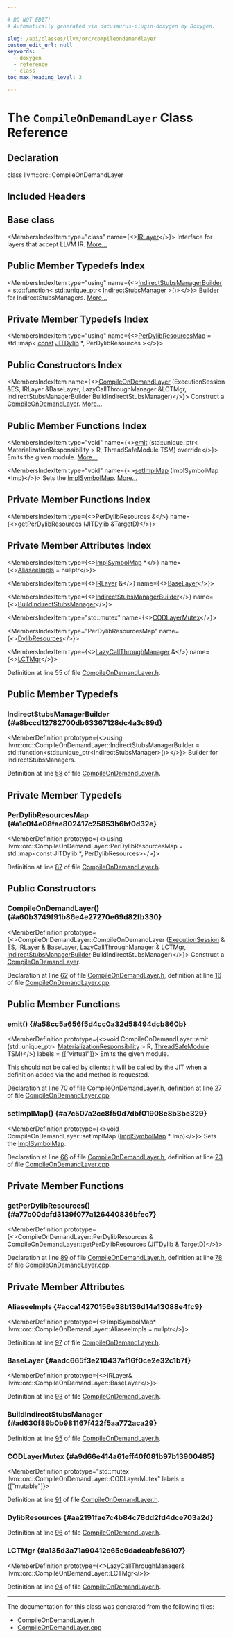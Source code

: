 ```yaml
---

# DO NOT EDIT!
# Automatically generated via docusaurus-plugin-doxygen by Doxygen.

slug: /api/classes/llvm/orc/compileondemandlayer
custom_edit_url: null
keywords:
  - doxygen
  - reference
  - class
toc_max_heading_level: 3

---
```





# The `CompileOnDemandLayer` Class Reference

<DoxygenPage pluginConfig={pluginConfig}>



## Declaration

<CodeBlock>class llvm::orc::CompileOnDemandLayer</CodeBlock>

## Included Headers

<IncludesList>
<IncludesListItem
  filePath="llvm/ExecutionEngine/Orc/CompileOnDemandLayer.h"
  permalink="/docs/api/files/include/include/llvm/include/llvm/executionengine/include/llvm/executionengine/orc/compileondemandlayer-h"
  isLocal="true" />
</IncludesList>

## Base class

<MembersIndex>

<MembersIndexItem
  type="class"
  name={<><a href="/docs/api/classes/llvm/orc/irlayer">IRLayer</a></>}>
Interface for layers that accept LLVM IR. <a href="/docs/api/classes/llvm/orc/irlayer/#details">More...</a>
</MembersIndexItem>

</MembersIndex>

## Public Member Typedefs Index

<MembersIndex>

<MembersIndexItem
  type="using"
  name={<><a href="#a8bccd12782700db63367128dc4a3c89d">IndirectStubsManagerBuilder</a> = std::function&lt; std::unique&#95;ptr&lt; <a href="/docs/api/classes/llvm/orc/indirectstubsmanager">IndirectStubsManager</a> &gt;()&gt;</>}>
Builder for IndirectStubsManagers. <a href="#a8bccd12782700db63367128dc4a3c89d">More...</a>
</MembersIndexItem>

</MembersIndex>

## Private Member Typedefs Index

<MembersIndex>

<MembersIndexItem
  type="using"
  name={<><a href="#a1c0f4e08fae802417c25853b6bf0d32e">PerDylibResourcesMap</a> = std::map&lt; <a href="/docs/api/files/lib/lib/target/lib/target/aarch64/aarch64promoteconstant-cpp/#a90f8350fecae261c25be85d38b451bff">const</a> <a href="/docs/api/classes/llvm/orc/jitdylib">JITDylib</a> &#42;, PerDylibResources &gt;</>}>
</MembersIndexItem>

</MembersIndex>

## Public Constructors Index

<MembersIndex>

<MembersIndexItem
  name={<><a href="#a60b3749f91b86e4e27270e69d82fb330">CompileOnDemandLayer</a> (ExecutionSession &amp;ES, IRLayer &amp;BaseLayer, LazyCallThroughManager &amp;LCTMgr, IndirectStubsManagerBuilder BuildIndirectStubsManager)</>}>
Construct a <a href="/docs/api/classes/llvm/orc/compileondemandlayer">CompileOnDemandLayer</a>. <a href="#a60b3749f91b86e4e27270e69d82fb330">More...</a>
</MembersIndexItem>

</MembersIndex>

## Public Member Functions Index

<MembersIndex>

<MembersIndexItem
  type="void"
  name={<><a href="#a58cc5a656f5d4cc0a32d58494dcb860b">emit</a> (std::unique&#95;ptr&lt; MaterializationResponsibility &gt; R, ThreadSafeModule TSM) override</>}>
Emits the given module. <a href="#a58cc5a656f5d4cc0a32d58494dcb860b">More...</a>
</MembersIndexItem>

<MembersIndexItem
  type="void"
  name={<><a href="#a7c507a2cc8f50d7dbf01908e8b3be329">setImplMap</a> (ImplSymbolMap &#42;Imp)</>}>
Sets the <a href="/docs/api/classes/llvm/orc/implsymbolmap">ImplSymbolMap</a>. <a href="#a7c507a2cc8f50d7dbf01908e8b3be329">More...</a>
</MembersIndexItem>

</MembersIndex>

## Private Member Functions Index

<MembersIndex>

<MembersIndexItem
  type={<>PerDylibResources &amp;</>}
  name={<><a href="#a77c00dafd3139f077a126440836bfec7">getPerDylibResources</a> (JITDylib &amp;TargetD)</>}>
</MembersIndexItem>

</MembersIndex>

## Private Member Attributes Index

<MembersIndex>

<MembersIndexItem
  type={<><a href="/docs/api/classes/llvm/orc/implsymbolmap">ImplSymbolMap</a> &#42;</>}
  name={<><a href="#acca14270156e38b136d14a13088e4fc9">AliaseeImpls</a> = nullptr</>}>
</MembersIndexItem>

<MembersIndexItem
  type={<><a href="/docs/api/classes/llvm/orc/irlayer">IRLayer</a> &amp;</>}
  name={<><a href="#aadc665f3e210437af16f0ce2e32c1b7f">BaseLayer</a></>}>
</MembersIndexItem>

<MembersIndexItem
  type={<><a href="#a8bccd12782700db63367128dc4a3c89d">IndirectStubsManagerBuilder</a></>}
  name={<><a href="#ad630f89b0b981167f422f5aa772aca29">BuildIndirectStubsManager</a></>}>
</MembersIndexItem>

<MembersIndexItem
  type="std::mutex"
  name={<><a href="#a9d66e414a61eff40f081b97b13900485">CODLayerMutex</a></>}>
</MembersIndexItem>

<MembersIndexItem
  type="PerDylibResourcesMap"
  name={<><a href="#aa2191fae7c4b84c78dd2fd4dce703a2d">DylibResources</a></>}>
</MembersIndexItem>

<MembersIndexItem
  type={<><a href="/docs/api/classes/llvm/orc/lazycallthroughmanager">LazyCallThroughManager</a> &amp;</>}
  name={<><a href="#a135d3a71a90412e65c9dadcabfc86107">LCTMgr</a></>}>
</MembersIndexItem>

</MembersIndex>


Definition at line 55 of file <a href="/docs/api/files/include/include/llvm/include/llvm/executionengine/include/llvm/executionengine/orc/compileondemandlayer-h">CompileOnDemandLayer.h</a>.

<SectionDefinition>

## Public Member Typedefs

### IndirectStubsManagerBuilder {#a8bccd12782700db63367128dc4a3c89d}

<MemberDefinition
  prototype={<>using llvm::orc::CompileOnDemandLayer::IndirectStubsManagerBuilder = 
      std::function&lt;std::unique&#95;ptr&lt;IndirectStubsManager&gt;()&gt;</>}>
Builder for IndirectStubsManagers.

Definition at line <a href="/docs/api/files/include/include/llvm/include/llvm/executionengine/include/llvm/executionengine/orc/compileondemandlayer-h/#l00058">58</a> of file <a href="/docs/api/files/include/include/llvm/include/llvm/executionengine/include/llvm/executionengine/orc/compileondemandlayer-h">CompileOnDemandLayer.h</a>.
</MemberDefinition>

</SectionDefinition>

<SectionDefinition>

## Private Member Typedefs

### PerDylibResourcesMap {#a1c0f4e08fae802417c25853b6bf0d32e}

<MemberDefinition
  prototype={<>using llvm::orc::CompileOnDemandLayer::PerDylibResourcesMap =  std::map&lt;const JITDylib &#42;, PerDylibResources&gt;</>}>

Definition at line <a href="/docs/api/files/include/include/llvm/include/llvm/executionengine/include/llvm/executionengine/orc/compileondemandlayer-h/#l00087">87</a> of file <a href="/docs/api/files/include/include/llvm/include/llvm/executionengine/include/llvm/executionengine/orc/compileondemandlayer-h">CompileOnDemandLayer.h</a>.
</MemberDefinition>

</SectionDefinition>

<SectionDefinition>

## Public Constructors

### CompileOnDemandLayer() {#a60b3749f91b86e4e27270e69d82fb330}

<MemberDefinition
  prototype={<>CompileOnDemandLayer::CompileOnDemandLayer (<a href="/docs/api/classes/llvm/orc/executionsession">ExecutionSession</a> &amp; ES, <a href="/docs/api/classes/llvm/orc/irlayer">IRLayer</a> &amp; BaseLayer, <a href="/docs/api/classes/llvm/orc/lazycallthroughmanager">LazyCallThroughManager</a> &amp; LCTMgr, <a href="#a8bccd12782700db63367128dc4a3c89d">IndirectStubsManagerBuilder</a> BuildIndirectStubsManager)</>}>
Construct a <a href="/docs/api/classes/llvm/orc/compileondemandlayer">CompileOnDemandLayer</a>.

Declaration at line <a href="/docs/api/files/include/include/llvm/include/llvm/executionengine/include/llvm/executionengine/orc/compileondemandlayer-h/#l00062">62</a> of file <a href="/docs/api/files/include/include/llvm/include/llvm/executionengine/include/llvm/executionengine/orc/compileondemandlayer-h">CompileOnDemandLayer.h</a>, definition at line <a href="/docs/api/files/lib/lib/executionengine/lib/executionengine/orc/compileondemandlayer-cpp/#l00016">16</a> of file <a href="/docs/api/files/lib/lib/executionengine/lib/executionengine/orc/compileondemandlayer-cpp">CompileOnDemandLayer.cpp</a>.
</MemberDefinition>

</SectionDefinition>

<SectionDefinition>

## Public Member Functions

### emit() {#a58cc5a656f5d4cc0a32d58494dcb860b}

<MemberDefinition
  prototype={<>void CompileOnDemandLayer::emit (std::unique&#95;ptr&lt; <a href="/docs/api/classes/llvm/orc/materializationresponsibility">MaterializationResponsibility</a> &gt; R, <a href="/docs/api/classes/llvm/orc/threadsafemodule">ThreadSafeModule</a> TSM)</>}
  labels = {["virtual"]}>
Emits the given module.

This should not be called by clients: it will be called by the JIT when a definition added via the add method is requested.

Declaration at line <a href="/docs/api/files/include/include/llvm/include/llvm/executionengine/include/llvm/executionengine/orc/compileondemandlayer-h/#l00070">70</a> of file <a href="/docs/api/files/include/include/llvm/include/llvm/executionengine/include/llvm/executionengine/orc/compileondemandlayer-h">CompileOnDemandLayer.h</a>, definition at line <a href="/docs/api/files/lib/lib/executionengine/lib/executionengine/orc/compileondemandlayer-cpp/#l00027">27</a> of file <a href="/docs/api/files/lib/lib/executionengine/lib/executionengine/orc/compileondemandlayer-cpp">CompileOnDemandLayer.cpp</a>.
</MemberDefinition>

### setImplMap() {#a7c507a2cc8f50d7dbf01908e8b3be329}

<MemberDefinition
  prototype={<>void CompileOnDemandLayer::setImplMap (<a href="/docs/api/classes/llvm/orc/implsymbolmap">ImplSymbolMap</a> &#42; Imp)</>}>
Sets the <a href="/docs/api/classes/llvm/orc/implsymbolmap">ImplSymbolMap</a>.

Declaration at line <a href="/docs/api/files/include/include/llvm/include/llvm/executionengine/include/llvm/executionengine/orc/compileondemandlayer-h/#l00066">66</a> of file <a href="/docs/api/files/include/include/llvm/include/llvm/executionengine/include/llvm/executionengine/orc/compileondemandlayer-h">CompileOnDemandLayer.h</a>, definition at line <a href="/docs/api/files/lib/lib/executionengine/lib/executionengine/orc/compileondemandlayer-cpp/#l00023">23</a> of file <a href="/docs/api/files/lib/lib/executionengine/lib/executionengine/orc/compileondemandlayer-cpp">CompileOnDemandLayer.cpp</a>.
</MemberDefinition>

</SectionDefinition>

<SectionDefinition>

## Private Member Functions

### getPerDylibResources() {#a77c00dafd3139f077a126440836bfec7}

<MemberDefinition
  prototype={<>CompileOnDemandLayer::PerDylibResources &amp; CompileOnDemandLayer::getPerDylibResources (<a href="/docs/api/classes/llvm/orc/jitdylib">JITDylib</a> &amp; TargetD)</>}>

Declaration at line <a href="/docs/api/files/include/include/llvm/include/llvm/executionengine/include/llvm/executionengine/orc/compileondemandlayer-h/#l00089">89</a> of file <a href="/docs/api/files/include/include/llvm/include/llvm/executionengine/include/llvm/executionengine/orc/compileondemandlayer-h">CompileOnDemandLayer.h</a>, definition at line <a href="/docs/api/files/lib/lib/executionengine/lib/executionengine/orc/compileondemandlayer-cpp/#l00078">78</a> of file <a href="/docs/api/files/lib/lib/executionengine/lib/executionengine/orc/compileondemandlayer-cpp">CompileOnDemandLayer.cpp</a>.
</MemberDefinition>

</SectionDefinition>

<SectionDefinition>

## Private Member Attributes

### AliaseeImpls {#acca14270156e38b136d14a13088e4fc9}

<MemberDefinition
  prototype={<>ImplSymbolMap&#42; llvm::orc::CompileOnDemandLayer::AliaseeImpls = nullptr</>}>

Definition at line <a href="/docs/api/files/include/include/llvm/include/llvm/executionengine/include/llvm/executionengine/orc/compileondemandlayer-h/#l00097">97</a> of file <a href="/docs/api/files/include/include/llvm/include/llvm/executionengine/include/llvm/executionengine/orc/compileondemandlayer-h">CompileOnDemandLayer.h</a>.
</MemberDefinition>

### BaseLayer {#aadc665f3e210437af16f0ce2e32c1b7f}

<MemberDefinition
  prototype={<>IRLayer&amp; llvm::orc::CompileOnDemandLayer::BaseLayer</>}>

Definition at line <a href="/docs/api/files/include/include/llvm/include/llvm/executionengine/include/llvm/executionengine/orc/compileondemandlayer-h/#l00093">93</a> of file <a href="/docs/api/files/include/include/llvm/include/llvm/executionengine/include/llvm/executionengine/orc/compileondemandlayer-h">CompileOnDemandLayer.h</a>.
</MemberDefinition>

### BuildIndirectStubsManager {#ad630f89b0b981167f422f5aa772aca29}

<MemberDefinition
  prototype="IndirectStubsManagerBuilder llvm::orc::CompileOnDemandLayer::BuildIndirectStubsManager">

Definition at line <a href="/docs/api/files/include/include/llvm/include/llvm/executionengine/include/llvm/executionengine/orc/compileondemandlayer-h/#l00095">95</a> of file <a href="/docs/api/files/include/include/llvm/include/llvm/executionengine/include/llvm/executionengine/orc/compileondemandlayer-h">CompileOnDemandLayer.h</a>.
</MemberDefinition>

### CODLayerMutex {#a9d66e414a61eff40f081b97b13900485}

<MemberDefinition
  prototype="std::mutex llvm::orc::CompileOnDemandLayer::CODLayerMutex"
  labels = {["mutable"]}>

Definition at line <a href="/docs/api/files/include/include/llvm/include/llvm/executionengine/include/llvm/executionengine/orc/compileondemandlayer-h/#l00091">91</a> of file <a href="/docs/api/files/include/include/llvm/include/llvm/executionengine/include/llvm/executionengine/orc/compileondemandlayer-h">CompileOnDemandLayer.h</a>.
</MemberDefinition>

### DylibResources {#aa2191fae7c4b84c78dd2fd4dce703a2d}

<MemberDefinition
  prototype="PerDylibResourcesMap llvm::orc::CompileOnDemandLayer::DylibResources">

Definition at line <a href="/docs/api/files/include/include/llvm/include/llvm/executionengine/include/llvm/executionengine/orc/compileondemandlayer-h/#l00096">96</a> of file <a href="/docs/api/files/include/include/llvm/include/llvm/executionengine/include/llvm/executionengine/orc/compileondemandlayer-h">CompileOnDemandLayer.h</a>.
</MemberDefinition>

### LCTMgr {#a135d3a71a90412e65c9dadcabfc86107}

<MemberDefinition
  prototype={<>LazyCallThroughManager&amp; llvm::orc::CompileOnDemandLayer::LCTMgr</>}>

Definition at line <a href="/docs/api/files/include/include/llvm/include/llvm/executionengine/include/llvm/executionengine/orc/compileondemandlayer-h/#l00094">94</a> of file <a href="/docs/api/files/include/include/llvm/include/llvm/executionengine/include/llvm/executionengine/orc/compileondemandlayer-h">CompileOnDemandLayer.h</a>.
</MemberDefinition>

</SectionDefinition>

<hr/>

The documentation for this class was generated from the following files:

<ul>
<li><a href="/docs/api/files/include/include/llvm/include/llvm/executionengine/include/llvm/executionengine/orc/compileondemandlayer-h">CompileOnDemandLayer.h</a></li>
<li><a href="/docs/api/files/lib/lib/executionengine/lib/executionengine/orc/compileondemandlayer-cpp">CompileOnDemandLayer.cpp</a></li>
</ul>

</DoxygenPage>

